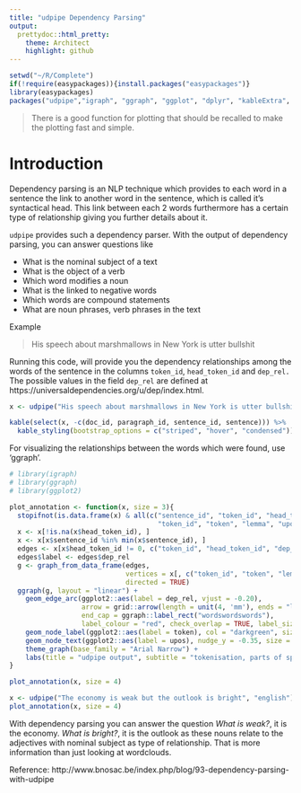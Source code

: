 ```yaml
---
title: "udpipe Dependency Parsing"
output:
  prettydoc::html_pretty:
    theme: Architect
    highlight: github
---
```


```r
setwd("~/R/Complete")
if(!require(easypackages)){install.packages("easypackages")}
library(easypackages)
packages("udpipe","igraph", "ggraph", "ggplot", "dplyr", "kableExtra", prompt = FALSE)
```

> There is a good function for plotting that should be recalled to make the plotting fast and simple.

# Introduction

Dependency parsing is an NLP technique which provides to each word in a sentence the link to another word in the sentence, which is called it's syntactical head. This link between each 2 words furthermore has a certain type of relationship giving you further details about it.

`udpipe` provides such a dependency parser. With the output of dependency parsing, you can answer questions like

- What is the nominal subject of a text
- What is the object of a verb
- Which word modifies a noun
- What is the linked to negative words
- Which words are compound statements
- What are noun phrases, verb phrases in the text

Example

> His speech about marshmallows in New York is utter bullshit

Running this code, will provide you the dependency relationships among the words of the sentence in the columns `token_id`, `head_token_id` and `dep_rel.` The possible values in the field `dep_rel` are defined at https://universaldependencies.org/u/dep/index.html.

```r
x <- udpipe("His speech about marshmallows in New York is utter bullshit", "english")

kable(select(x, -c(doc_id, paragraph_id, sentence_id, sentence))) %>%
  kable_styling(bootstrap_options = c("striped", "hover", "condensed"))
```

For visualizing the relationships between the words which were found, use 'ggraph'. 

```r
# library(igraph)
# library(ggraph)
# library(ggplot2)

plot_annotation <- function(x, size = 3){
  stopifnot(is.data.frame(x) & all(c("sentence_id", "token_id", "head_token_id", "dep_rel",
                                     "token_id", "token", "lemma", "upos", "xpos", "feats") %in% colnames(x)))
  x <- x[!is.na(x$head_token_id), ]
  x <- x[x$sentence_id %in% min(x$sentence_id), ]
  edges <- x[x$head_token_id != 0, c("token_id", "head_token_id", "dep_rel")]
  edges$label <- edges$dep_rel
  g <- graph_from_data_frame(edges,
                             vertices = x[, c("token_id", "token", "lemma", "upos", "xpos", "feats")],
                             directed = TRUE)
  ggraph(g, layout = "linear") +
    geom_edge_arc(ggplot2::aes(label = dep_rel, vjust = -0.20),
                  arrow = grid::arrow(length = unit(4, 'mm'), ends = "last", type = "closed"),
                  end_cap = ggraph::label_rect("wordswordswords"),
                  label_colour = "red", check_overlap = TRUE, label_size = size) +
    geom_node_label(ggplot2::aes(label = token), col = "darkgreen", size = size, fontface = "bold") +
    geom_node_text(ggplot2::aes(label = upos), nudge_y = -0.35, size = size) +
    theme_graph(base_family = "Arial Narrow") +
    labs(title = "udpipe output", subtitle = "tokenisation, parts of speech tagging & dependency relations")
}
```

```r
plot_annotation(x, size = 4)
```

```r
x <- udpipe("The economy is weak but the outlook is bright", "english")
plot_annotation(x, size = 4)
```

With dependency parsing you can answer the question _What is weak?_, it is the economy. _What is bright?_, it is the outlook as these nouns relate to the adjectives with nominal subject as type of relationship. That is more information than just looking at wordclouds.

Reference:  http://www.bnosac.be/index.php/blog/93-dependency-parsing-with-udpipe